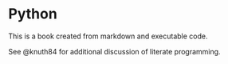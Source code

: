 # Python

This is a book created from markdown and executable code.

See @knuth84 for additional discussion of literate programming.
